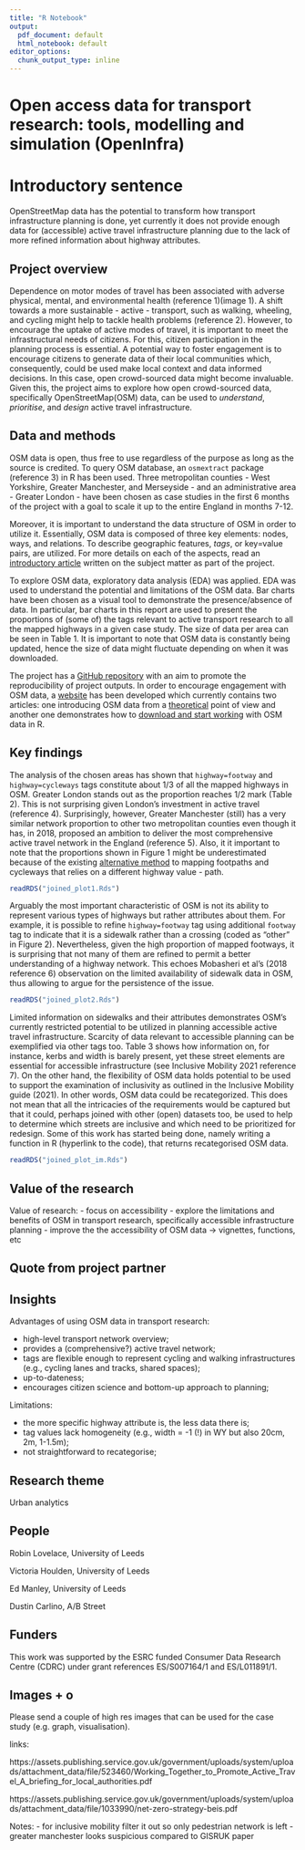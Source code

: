 ```yaml
---
title: "R Notebook"
output:
  pdf_document: default
  html_notebook: default
editor_options:
  chunk_output_type: inline
---
```


# Open access data for transport research: tools, modelling and simulation (OpenInfra)

# Introductory sentence

<!-- try to get to the bottom of your research in one sentence, this is your elevator pitch. -->

OpenStreetMap data has the potential to transform how transport infrastructure planning is done, yet currently it does not provide enough data for (accessible) active travel infrastructure planning due to the lack of more refined information about highway attributes.

## Project overview

<!---Sticking to one paragraph (3-4 sentences) give the background of the project including project aims. Is there anything new or unique about this research? --->

Dependence on motor modes of travel has been associated with adverse physical, mental, and environmental health (reference 1)(image 1). A shift towards a more sustainable - active - transport, such as walking, wheeling, and cycling might help to tackle health problems (reference 2). However, to encourage the uptake of active modes of travel, it is important to meet the infrastructural needs of citizens. For this, citizen participation in the planning process is essential. A potential way to foster engagement is to encourage citizens to generate data of their local communities which, consequently, could be used make local context and data informed decisions. In this case, open crowd-sourced data might become invaluable. Given this, the project aims to explore how open crowd-sourced data, specifically OpenStreetMap(OSM) data, can be used to *understand*, *prioritise*, and *design* active travel infrastructure. 

## Data and methods

<!-- Outline the; who, what, when, where and how of the study.. -->

OSM data is open, thus free to use regardless of the purpose as long as the source is credited. To query OSM database, an `osmextract` package (reference 3) in R has been used. Three metropolitan counties - West Yorkshire, Greater Manchester, and Merseyside - and an administrative area - Greater London - have been chosen as case studies in the first 6 months of the project with a goal to scale it up to the entire England in months 7-12. 

Moreover, it is important to understand the data structure of OSM in order to utilize it. Essentially, OSM data is composed of three key elements: nodes, ways, and relations. To describe geographic features, *tags*, or key=value pairs, are utilized. For more details on each of the aspects, read an [introductory article](https://udsleeds.github.io/openinfra/articles/openinfra.html) written on the subject matter as part of the project.

To explore OSM data, exploratory data analysis (EDA) was applied. EDA was used to understand the potential and limitations of the OSM data. Bar charts have been chosen as a visual tool to demonstrate the presence/absence of data. In particular, bar charts in this report are used to present the proportions of (some of) the tags relevant to active transport research to all the mapped highways in a given case study. The size of data per area can be seen in Table 1. It is important to note that OSM data is constantly being updated, hence the size of data might fluctuate depending on when it was downloaded.

The project has a [GitHub repository](https://github.com/udsleeds/openinfra) with an aim to promote the reproducibility of project outputs. In order to encourage engagement with OSM data, a [website](https://udsleeds.github.io/openinfra/) has been developed which currently contains two articles: one introducing OSM data from a [theoretical](https://udsleeds.github.io/openinfra/articles/openinfra.html) point of view and another one demonstrates how to [download and start working](https://udsleeds.github.io/openinfra/articles/getosm.html) with OSM data in R.

## Key findings

<!-- Outline the results of the research project. Aim to stick to 2-3 paragraphs. Use imagery (clearly labelled) where appropriate.. -->

The analysis of the chosen areas has shown that `highway=footway` and `highway=cycleways` tags constitute about 1/3 of all the mapped highways in OSM. Greater London stands out as the proportion reaches 1/2 mark (Table 2). This is not surprising given London's investment in active travel (reference 4). Surprisingly, however, Greater Manchester (still) has a very similar network proportion to other two metropolitan counties even though it has, in 2018, proposed an ambition to deliver the most comprehensive active travel network in the England (reference 5). Also, it it important to note that the proportions shown in Figure 1 might be underestimated because of the existing [alternative method](https://wiki.openstreetmap.org/wiki/Classic_vs_Alternative_tagging_schemes_in_use_in_the_United_Kingdom) to mapping footpaths and cycleways that relies on a different highway value - path. 

```r
readRDS("joined_plot1.Rds")
```


Arguably the most important characteristic of OSM is not its ability to represent various types of highways but rather attributes about them. For example, it is possible to refine `highway=footway` tag using additional `footway` tag to indicate that it is a sidewalk rather than a crossing (coded as "other" in Figure 2). Nevertheless, given the high proportion of mapped footways, it is surprising that not many of them are refined to permit a better understanding of a highway network. This echoes Mobasheri et al's (2018 reference 6) observation on the limited availability of sidewalk data in OSM, thus allowing to argue for the persistence of the issue.

```r
readRDS("joined_plot2.Rds")
```

Limited information on sidewalks and their attributes demonstrates OSM's currently restricted potential to be utilized in planning accessible active travel infrastructure. Scarcity of data relevant to accessible planning can be exemplified via other tags too. Table 3 shows how information on, for instance, kerbs and width is barely present, yet these street elements are essential for accessible infrastructure (see Inclusive Mobility 2021 reference 7). On the other hand, the flexibility of OSM data holds potential to be used to support the examination of inclusivity as outlined in the Inclusive Mobility guide (2021). In other words, OSM data could be recategorized. This does not mean that all the intricacies of the requirements would be captured but that it could, perhaps joined with other (open) datasets too, be used to help to determine which streets are inclusive and which need to be prioritized for redesign. Some of this work has started being done, namely writing a function in R (hyperlink to the code), that returns recategorised OSM data. <!--- add a table with recategorized values --->

```r
readRDS("joined_plot_im.Rds")
```

## Value of the research

<!-- What is the impact, how will this benefit xyz? How could the research be applied to real-world problems or what is the usage/benefit? -->


Value of research:
- focus on accessibility
- explore the limitations and benefits of OSM in transport research, specifically accessible infrastructure planning
- improve the the accessibility of OSM data -> vignettes, functions, etc

## Quote from project partner 

<!--  “One sentence or two approved by an industry partner or collaborator.” Include name, job title and organisation.-->

## Insights

Advantages of using OSM data in transport research:

- high-level transport network overview;
- provides a (comprehensive?) active travel network;
- tags are flexible enough to represent cycling and walking infrastructures (e.g., cycling lanes and tracks, shared spaces);
- up-to-dateness;
- encourages citizen science and bottom-up approach to planning;

Limitations:

- the more specific highway attribute is, the less data there is;
- tag values lack homogeneity (e.g., width = -1 (!) in WY but also 20cm, 2m, 1-1.5m);
- not straightforward to recategorise;

## Research theme

Urban analytics

## People

Robin Lovelace, University of Leeds

Victoria Houlden, University of Leeds

Ed Manley, University of Leeds

Dustin Carlino, A/B Street
<!--- add the rest of the steering group --->


## Funders

This work was supported by the ESRC funded Consumer Data Research Centre (CDRC) under grant references ES/S007164/1 and ES/L011891/1.

## Images + o

Please send a couple of high res images that can be used for the case study (e.g. graph, visualisation).

links:

https://assets.publishing.service.gov.uk/government/uploads/system/uploads/attachment_data/file/523460/Working_Together_to_Promote_Active_Travel_A_briefing_for_local_authorities.pdf

https://assets.publishing.service.gov.uk/government/uploads/system/uploads/attachment_data/file/1033990/net-zero-strategy-beis.pdf

Notes:
- for inclusive mobility filter it out so only pedestrian network is left
- greater manchester looks suspicious compared to GISRUK paper



